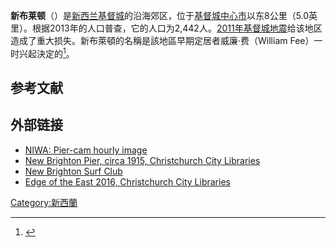 {{Infobox settlement
<!-- See Template:Infobox settlement for additional fields and descriptions -->
|name                   = 新布莱顿<br>{{lang|en|New Brighton}}
|image_skyline          = New Brighton Pier, Christchurch.jpg
|image_caption          = [[基督城|基督城]]{{link-en|新布莱顿碼頭|New Brighton Pier}}
|pushpin_map            = New Zealand Christchurch
|pushpin_label_position = bottom
|area_total_km2         = 2.7891
|population_as_of       = 2013
|population_total       = 2442
|population_density_km2 = auto
|coordinates            = {{coord|-43.508|172.726|display=新布莱顿}}
}}
'''新布莱顿'''（{{lang-en|New Brighton}}）是[[新西兰|新西兰]][[基督城|基督城]]的沿海郊区，位于[[基督城中心市|基督城中心市]]以东8公里（5.0英里）。根据2013年的人口普查，它的人口为2,442人。[[2011年基督城地震|2011年基督城地震]]给该地区造成了重大损失。新布萊頓的名稱是該地區早期定居者威廉·费（William Fee）一时兴起決定的<ref name="Christchurch Place Names">{{Cite web|title=Christchurch Place Names|url=http://christchurchcitylibraries.com/Heritage/PlaceNames/ChristchurchPlaceNames.pdf|accessdate=1 October 2011|author=Harper|date=July 2011|first=Margaret|publisher=Christchurch City Libraries|pages=131f|archive-date=2011-10-11|archive-url=https://web.archive.org/web/20111011114601/http://christchurchcitylibraries.com/Heritage/PlaceNames/ChristchurchPlaceNames.pdf|dead-url=no}}</ref>。        

== 参考文献 ==
{{Reflist}}

== 外部链接 ==

* [http://www.niwa.cri.nz/services/cam-era/sites/piercam/ NIWA: Pier-cam hourly image] {{Wayback|url=http://www.niwa.cri.nz/services/cam-era/sites/piercam/ |date=20050831041749 }}
* [http://library.christchurch.org.nz/Heritage/Photos/Disc3/IMG0001.asp New Brighton Pier, circa 1915, Christchurch City Libraries] {{Wayback|url=http://library.christchurch.org.nz/Heritage/Photos/Disc3/IMG0001.asp |date=20081013025327 }}
* [http://www.newbrightonslsc.org.nz/ New Brighton Surf Club] {{Wayback|url=http://www.newbrightonslsc.org.nz/ |date=20210126013351 }} 
* [http://heritage.christchurchcitylibraries.com/archives/edgeoftheeast-2016/ Edge of the East 2016, Christchurch City Libraries] {{Wayback|url=http://heritage.christchurchcitylibraries.com/archives/edgeoftheeast-2016/ |date=20210127184017 }}

[[Category:新西蘭|Category:新西蘭]]